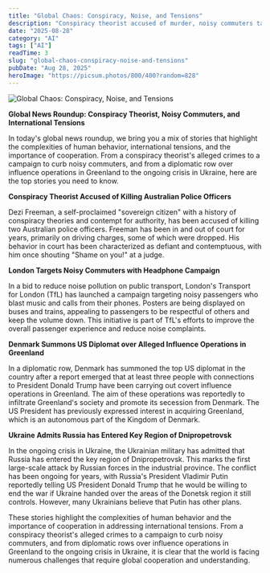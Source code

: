 ```yaml
---
title: "Global Chaos: Conspiracy, Noise, and Tensions"
description: "Conspiracy theorist accused of murder, noisy commuters targeted, and international tensions rise."
date: "2025-08-28"
category: "AI"
tags: ["AI"]
readTime: 3
slug: "global-chaos-conspiracy-noise-and-tensions"
pubDate: "Aug 28, 2025"
heroImage: "https://picsum.photos/800/400?random=828"
---
```


![Global Chaos: Conspiracy, Noise, and Tensions](https://picsum.photos/800/400?random=828)

**Global News Roundup: Conspiracy Theorist, Noisy Commuters, and International Tensions**

In today's global news roundup, we bring you a mix of stories that highlight the complexities of human behavior, international tensions, and the importance of cooperation. From a conspiracy theorist's alleged crimes to a campaign to curb noisy commuters, and from a diplomatic row over influence operations in Greenland to the ongoing crisis in Ukraine, here are the top stories you need to know.

**Conspiracy Theorist Accused of Killing Australian Police Officers**

Dezi Freeman, a self-proclaimed "sovereign citizen" with a history of conspiracy theories and contempt for authority, has been accused of killing two Australian police officers. Freeman has been in and out of court for years, primarily on driving charges, some of which were dropped. His behavior in court has been characterized as defiant and contemptuous, with him once shouting "Shame on you!" at a judge.

**London Targets Noisy Commuters with Headphone Campaign**

In a bid to reduce noise pollution on public transport, London's Transport for London (TfL) has launched a campaign targeting noisy passengers who blast music and calls from their phones. Posters are being displayed on buses and trains, appealing to passengers to be respectful of others and keep the volume down. This initiative is part of TfL's efforts to improve the overall passenger experience and reduce noise complaints.

**Denmark Summons US Diplomat over Alleged Influence Operations in Greenland**

In a diplomatic row, Denmark has summoned the top US diplomat in the country after a report emerged that at least three people with connections to President Donald Trump have been carrying out covert influence operations in Greenland. The aim of these operations was reportedly to infiltrate Greenland's society and promote its secession from Denmark. The US President has previously expressed interest in acquiring Greenland, which is an autonomous part of the Kingdom of Denmark.

**Ukraine Admits Russia has Entered Key Region of Dnipropetrovsk**

In the ongoing crisis in Ukraine, the Ukrainian military has admitted that Russia has entered the key region of Dnipropetrovsk. This marks the first large-scale attack by Russian forces in the industrial province. The conflict has been ongoing for years, with Russia's President Vladimir Putin reportedly telling US President Donald Trump that he would be willing to end the war if Ukraine handed over the areas of the Donetsk region it still controls. However, many Ukrainians believe that Putin has other plans.

These stories highlight the complexities of human behavior and the importance of cooperation in addressing international tensions. From a conspiracy theorist's alleged crimes to a campaign to curb noisy commuters, and from diplomatic rows over influence operations in Greenland to the ongoing crisis in Ukraine, it is clear that the world is facing numerous challenges that require global cooperation and understanding.
